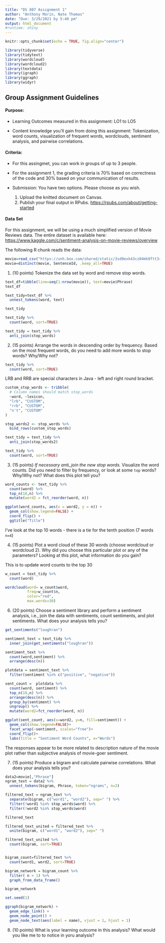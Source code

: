 ```yaml
---
title: "DS 807 Assignment 1"
author: "Anthony Morin, Nate Thomas"
date: "Due: 3/29/2021 by 5:40 pm"
output: html_document
#runtime: shiny
---
```


```r
knitr::opts_chunk$set(echo = TRUE, fig.align="center")

library(tidyverse)
library(tidytext)
library(wordcloud)
library(wordcloud2)
library(textdata)
library(igraph)
library(ggraph)
library(widyr)
```

## Group Assignment Guidelines

#### Purpose:
  
- Learning Outcomes measured in this assignment: LO1 to LO5

- Content knowledge you’ll gain from doing this assignment: Tokenization, word counts, visualization of frequent words, wordclouds, sentiment analysis, and pairwise correlations.

#### Criteria:

- For this assingmet, you can work in groups of up to 3 people.

- For the assignment 1, the grading criteria is 70% based on correctness of the code and 30% based on your communication of results.

- Submission: You have two options. Please choose as you wish.

    1. Upload the knitted document on Canvas.
    2. Publish your final output in RPubs. <https://rpubs.com/about/getting-started>
    


#### Data Set

For this assignment, we will be using a much simplified version of Movie Reviews data. The entire dataset is available here: <https://www.kaggle.com/c/sentiment-analysis-on-movie-reviews/overview>

The following R chunk reads the data:

```r
movie=read_csv("https://unh.box.com/shared/static/3sd0exk43cz04mk9ftt3r4jomhaus6m0.csv")
movie=distinct(movie, SentenceId, .keep_all=TRUE)

```

1. (10 points) Tokenize the data set by word and remove stop words. 

```r
text_df=tibble(line=seq(1:nrow(movie)), text=movie$Phrase)
text_df

text_tidy=text_df %>%
  unnest_tokens(word, text)

text_tidy

text_tidy %>%
  count(word, sort=TRUE)

text_tidy = text_tidy %>%
  anti_join(stop_words)
```

2. (15 points) Arrange the words in descending order by frequency. Based on the most frequent words, do you need to add more words to stop words? Why/Why not?

```r
text_tidy %>%
  count(word, sort=TRUE)
```

LRB and RRB are special characters in Java - left and right round bracket.

```r
custom_stop_words <- tribble(
  # Column names should match stop_words
  ~word, ~lexicon,
  "lrb", "CUSTOM",
  "rrb", "CUSTOM",
  "n't", "CUSTOM"
)

stop_words2 <- stop_words %>% 
  bind_rows(custom_stop_words)

text_tidy = text_tidy %>%
  anti_join(stop_words2)

text_tidy %>%
  count(word, sort=TRUE)
```

3. (15 points) *If necessary anti_join the new stop words.* Visualize the word counts. Did you need to filter by frequency, or look at some `top` words? Why/Why not? What does this plot tell you?

```r
word_counts <- text_tidy %>% 
  count(word) %>% 
  top_n(10,n) %>%
  mutate(word2 = fct_reorder(word, n))

ggplot(word_counts, aes(x = word2, y = n)) +
  geom_col(show.legend=FALSE) +
  coord_flip() +
  ggtitle("Title")
```

I've look at the top 10 words - there is a tie for the tenth position (7 words `n=4`)

4. (15 points) Plot a word cloud of these 30 words (choose wordcloud or wordcloud 2). Why did you choose this particular plot or any of the parameters? Looking at this plot, what information do you gain?

This is to update word counts to the top 30

```r
w_count = text_tidy %>%
  count(word)

wordcloud(word= w_count$word,
          freq=w_count$n,
          color="red",
          max.words=30)
```


6. (20 points) Choose a sentiment library and perform a sentiment analysis, i.e., join the data with sentiments, count sentiments, and plot sentiments. What does your analysis tells you?

```r
get_sentiments("loughran")

sentiment_text = text_tidy %>%
  inner_join(get_sentiments("loughran"))

sentiment_text %>%
  count(word,sentiment) %>%
  arrange(desc(n))

plotdata = sentiment_text %>%
  filter(sentiment %in% c("positive", "negative"))

sent_count =  plotdata %>%
  count(word, sentiment) %>%
  top_n(10,n) %>%
  arrange(desc(n)) %>%
  group_by(sentiment) %>%
  ungroup() %>%
  mutate(word2=fct_reorder(word, n))

ggplot(sent_count, aes(x=word2, y=n, fill=sentiment)) +
  geom_col(show.legend=FALSE)+
  facet_wrap(~sentiment, scales="free")+
  coord_flip()+
  labs(title = "Sentiment Word Counts", x="Words")

```

The responses appear to be more related to description nature of the movie plot rather than subjective analysis of movie-goer sentiment.


7. (15 points) Produce a bigram and calculate pairwise correlations. What does your analysis tells you?

```r
data2=movie[,"Phrase"]
ngram_text = data2 %>%
  unnest_tokens(bigram, Phrase, token="ngrams", n=2)

filtered_text = ngram_text %>%
  separate(bigram, c("word1", "word2"), sep=" ") %>%
  filter(!word1 %in% stop_words$word) %>%
  filter(!word2 %in% stop_words$word)

filtered_text

filtered_text_united = filtered_text %>%
  unite(bigram, c("word1", "word2"), sep=" ") 

filtered_text_united %>%
  count(bigram, sort=TRUE)


bigram_count=filtered_text %>%
  count(word1, word2, sort=TRUE)

bigram_network = bigram_count %>%
  filter( n > 1) %>%
  graph_from_data_frame()

bigram_network

set.seed(1)

ggraph(bigram_network) +
  geom_edge_link() +
  geom_node_point() +
  geom_node_text(aes(label = name), vjust = 1, hjust = 1)
```

8. (10 points) What is your learning outcome in this analysis? What would you like me to to notice in yoru analysis?


